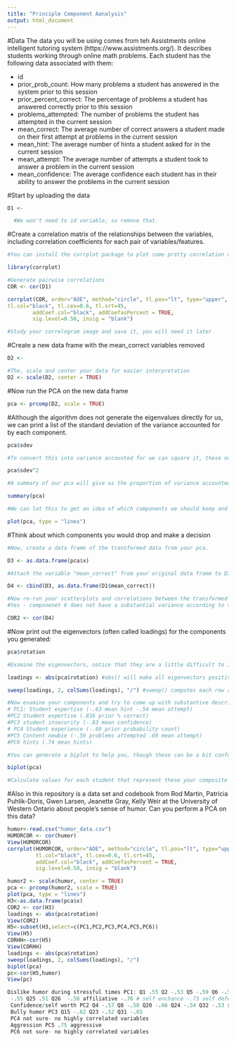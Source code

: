 ```yaml
---
title: "Principle Component Aanalysis"
output: html_document
---
```

#Data
The data you will be using comes from teh Assistments online intelligent tutoring system (https://www.assistments.org/). It describes students working through online math problems. Each student has the following data associated with them:

- id
- prior_prob_count: How many problems a student has answered in the system prior to this session
- prior_percent_correct: The percentage of problems a student has answered correctly prior to this session
- problems_attempted: The number of problems the student has attempted in the current session
- mean_correct: The average number of correct answers a student made on their first attempt at problems in the current session
- mean_hint: The average number of hints a student asked for in the current session
- mean_attempt: The average number of attempts a student took to answer a problem in the current session
- mean_confidence: The average confidence each student has in their ability to answer the problems in the current session

#Start by uploading the data
```r
D1 <- 

  #We won't need to id variable, so remove that.


```

#Create a correlation matrix of the relationships between the variables, including correlation coefficients for each pair of variables/features.

```r
#You can install the corrplot package to plot some pretty correlation matrices (sometimes called correlograms)

library(corrplot)

#Generate pairwise correlations
COR <- cor(D1)

corrplot(COR, order="AOE", method="circle", tl.pos="lt", type="upper",        
tl.col="black", tl.cex=0.6, tl.srt=45, 
        addCoef.col="black", addCoefasPercent = TRUE,
        sig.level=0.50, insig = "blank")

#Study your correlogram image and save it, you will need it later
```

#Create a new data frame with the mean_correct variables removed

```r
D2 <- 

#The, scale and center your data for easier interpretation
D2 <- scale(D2, center = TRUE)
```

#Now run the PCA on the new data frame

```r
pca <- prcomp(D2, scale = TRUE)
```

#Although the algorithm does not generate the eigenvalues directly for us, we can print a list of the standard deviation of the variance accounted for by each component.

```r
pca$sdev

#To convert this into variance accounted for we can square it, these numbers are proportional to the eigenvalue

pca$sdev^2

#A summary of our pca will give us the proportion of variance accounted for by each component

summary(pca)

#We can lot this to get an idea of which components we should keep and which we should drop

plot(pca, type = "lines")
```

#Think about which components you would drop and make a decision

```r
#Now, create a data frame of the transformed data from your pca.

D3 <- as.data.frame(pca$x)

#Attach the variable "mean_correct" from your original data frame to D3.

D4 <- cbind(D3, as.data.frame(D1$mean_correct))

#Now re-run your scatterplots and correlations between the transformed data and mean_correct. If you had dropped some components would you have lost important infomation about mean_correct?
#Yes - componenet 6 does not have a substantial variance according to the PCA chart, but it does have a negative correlation with mean_correct (-.39). By dropping this variable we are losing a potentially meaningful relationship. 

COR2 <- cor(D4)

```
#Now print out the eigenvectors (often called loadings) for the components you generated:

```r
pca$rotation

#Examine the eigenvectors, notice that they are a little difficult to interpret. It is much easier to make sense of them if we make them proportional within each component

loadings <- abs(pca$rotation) #abs() will make all eigenvectors positive

sweep(loadings, 2, colSums(loadings), "/") #sweep() computes each row as a proportion of the column. (There must be a way to do this with dplyr()?)

#Now examine your components and try to come up with substantive descriptions of what some might represent?
# PC1: Student expertise (-.63 mean hint -.54 mean attempt) 
#PC2 Student expertise (.816 prior % correct)
#PC3 student insecurity (-.83 mean confidence)
# PC4 Student experience (-.69 prior probability count)
#PC5 Content newbie (-.59 problems attempted .69 mean attempt)
#PC6 hints (.74 mean hints)

#You can generate a biplot to help you, though these can be a bit confusing. They plot the transformed data by the first two components. Therefore, the axes represent the direction of maximum variance. Then mapped onto this point cloud are the original directions of the variables, depicted as red arrows. It is supposed to provide a visualization of which variables "go together". Variables that possibly represent the same underlying construct point in the same direction.  

biplot(pca)

#Calculate values for each student that represent these your composite variables and then create a new correlogram showing their relationship to mean_correct.

```

#Also in this repository is a data set and codebook from Rod Martin, Patricia Puhlik-Doris, Gwen Larsen, Jeanette Gray, Kelly Weir at the University of Western Ontario about people's sense of humor. Can you perform a PCA on this data?


```r
humor<-read.csv("humor_data.csv")
HUMORCOR <- cor(humor)
View(HUMORCOR)
corrplot(HUMORCOR, order="AOE", method="circle", tl.pos="lt", type="upper",        
         tl.col="black", tl.cex=0.6, tl.srt=45, 
         addCoef.col="black", addCoefasPercent = TRUE,
         sig.level=0.50, insig = "blank")

humor2 <- scale(humor, center = TRUE)
pca <- prcomp(humor2, scale = TRUE)
plot(pca, type = "lines")
H3<-as.data.frame(pca$x)
COR2 <- cor(H3)
loadings <- abs(pca$rotation)
View(COR2)
H5<-subset(H3,select=c(PC1,PC2,PC3,PC4,PC5,PC6))
View(H5)
CORHH<-cor(H5)
View(CORHH)
loadings <- abs(pca$rotation)
sweep(loadings, 2, colSums(loadings), "/") 
biplot(pca)
pc<-cor(H5,humor)
View(pc)

Dislike humor during stressful times PC1: Q1 .55 Q2 -.53 Q5 -.59 Q6 -.528 Q10 -.58 Q13 -.55 Q14 -.59 Q17 .56 Q18 -.52 Q19 -.50 Q21 
 -.55 Q25 .51 Q26  -.58 affiliative -.76 # self enchance -.73 self defect -.57  
 Confidence/self worth PC2 Q4 -.57 Q8 -.58 Q20 -.66 Q24 -.54 Q32 -.53 self defect -.74 
 Bully humor PC3 Q15 -.62 Q23 -.52 Q31 -.65 
 PC4 not sure- no highly correlated variables 
 Aggression PC5 .75 aggressive 
 PC6 not sure- no highly correlated variables 
```


